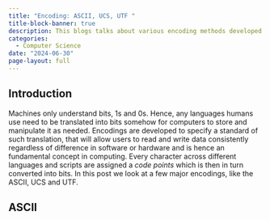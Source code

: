```yaml
---
title: "Encoding: ASCII, UCS, UTF "
title-block-banner: true
description: This blogs talks about various encoding methods developed and how the web pages use them.
categories:
  - Computer Science
date: "2024-06-30"
page-layout: full
---
```


## Introduction
Machines only understand bits, 1s and 0s. Hence, any languages humans use need to be translated into bits somehow for computers to store and manipulate it as needed. Encodings are developed to specify a standard of such translation, that will allow users to read and write data consistently regardless of difference in software or hardware and is hence an fundamental concept in computing. Every character across different languages and scripts are assigned a _code points_ which is then in turn converted into bits. In this post we look at a few major encodings, like the ASCII, UCS and UTF.

## ASCII